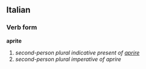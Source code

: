 ==Italian==
===Verb form===
'''aprite'''

# ''second-person plural indicative present of [[aprire]]''
# ''second-person plural imperative of aprire''
